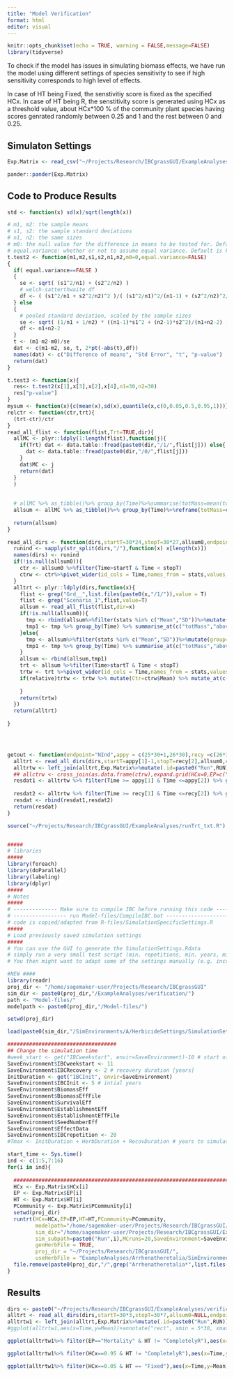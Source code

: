 ```yaml
---
title: "Model Verification"
format: html
editor: visual
---
```


```r
knitr::opts_chunk$set(echo = TRUE, warning = FALSE,message=FALSE)
library(tidyverse)
```


To check if the model has issues in simulating biomass effects, we have run the model using different settings of species sensitivity to see if high sensitivity corresponds to high level of effects.

In case of HT being Fixed, the senstivitiy score is fixed as the specified HCx. In case of HT being R, the senstitivity score is generated using HCx as a threshold value, about HCx*100 % of the community plant species having scores genrated randomly between 0.25 and 1 and the rest between 0 and 0.25. 

## Simulaton Settings

```r
Exp.Matrix <- read_csv("~/Projects/Research/IBCgrassGUI/ExampleAnalyses/verification/Exp.Matrix.csv")
```

```r
pander::pander(Exp.Matrix)
```


## Code to Produce Results

```r
std <- function(x) sd(x)/sqrt(length(x))

# m1, m2: the sample means
# s1, s2: the sample standard deviations
# n1, n2: the same sizes
# m0: the null value for the difference in means to be tested for. Default is 0. 
# equal.variance: whether or not to assume equal variance. Default is FALSE. 
t.test2 <- function(m1,m2,s1,s2,n1,n2,m0=0,equal.variance=FALSE)
{
  if( equal.variance==FALSE ) 
  {
    se <- sqrt( (s1^2/n1) + (s2^2/n2) )
    # welch-satterthwaite df
    df <- ( (s1^2/n1 + s2^2/n2)^2 )/( (s1^2/n1)^2/(n1-1) + (s2^2/n2)^2/(n2-1) )
  } else
  {
    # pooled standard deviation, scaled by the sample sizes
    se <- sqrt( (1/n1 + 1/n2) * ((n1-1)*s1^2 + (n2-1)*s2^2)/(n1+n2-2) ) 
    df <- n1+n2-2
  }      
  t <- (m1-m2-m0)/se 
  dat <- c(m1-m2, se, t, 2*pt(-abs(t),df))    
  names(dat) <- c("Difference of means", "Std Error", "t", "p-value")
  return(dat) 
}

t.test3 <- function(x){
  res<- t.test2(x[1],x[3],x[2],x[4],n1=30,n2=30)
  res["p-value"]
}
mysum <- function(x){c(mean(x),sd(x),quantile(x,c(0,0.05,0.5,0.95,1)))}
relctr <- function(ctr,trt){
  (trt-ctr)/ctr
}
read_all_flist <- function(flist,Trt=TRUE,dir){
  allMC <- plyr::ldply(1:length(flist),function(j){
    if(Trt) dat <- data.table::fread(paste0(dir,"/1/",flist[j])) else{
      dat <- data.table::fread(paste0(dir,"/0/",flist[j]))
    }
    dat$MC <- j
    return(dat)
  }
  )
  
  
  # allMC %>% as_tibble()%>% group_by(Time)%>%summarise(totMass=mean(totMass))
  allsum <- allMC %>% as_tibble()%>% group_by(Time)%>%reframe(totMass=c(mean(totMass),sd(totMass),quantile(totMass,c(0,0.05,0.5,0.95,1))),stats=c("Mean","SD","Min.", "5th Per.", "Median" ,    "95th Per.", "Max." ),abovemass=mysum(abovemass),belowmass=mysum(belowmass),shannon=mysum(shannon),NInd=mysum(NInd),NPFT=mysum(NPFT))
  
  return(allsum)
}

read_all_dirs <- function(dirs,startT=30*24,stopT=30*27,allsum0,endpoint="totMass",relative=TRUE){
  runind <- sapply(str_split(dirs,"/"),function(x) x[length(x)])
  names(dirs) <- runind
  if(!is.null(allsum0)){
    ctr <- allsum0 %>%filter(Time>startT & Time < stopT)
    ctrw <- ctr%>%pivot_wider(id_cols = Time,names_from = stats,values_from = endpoint)
  }
  alltrt <- plyr::ldply(dirs,function(x){
    flist <- grep("Grd__",list.files(paste0(x,"/1/")),value = T)
    flist <- grep("Scenario_1",flist,value=T)
    allsum <- read_all_flist(flist,dir=x)
    if(!is.null(allsum0)){
      tmp <- rbind(allsum%>%filter(stats %in% c("Mean","SD"))%>%mutate(group="TRT"),allsum0%>%filter(stats %in% c("Mean","SD"))%>%mutate(group="CTR"))
      tmp1 <- tmp %>% group_by(Time) %>% summarise_at(c("totMass","abovemass","belowmass","shannon","NInd","NPFT"),~t.test3(.x))%>%mutate(stats="p-value") %>% relocate(stats,.after = totMass)
    }else{
      tmp <- allsum%>%filter(stats %in% c("Mean","SD"))%>%mutate(group="TRT")
      tmp1 <- tmp %>% group_by(Time) %>% summarise_at(c("totMass","abovemass","belowmass","shannon","NInd","NPFT"),~t.test3(.x))%>%mutate(stats="p-value") %>% relocate(stats,.after = totMass)
    }
    allsum <- rbind(allsum,tmp1)
    trt <- allsum %>%filter(Time>startT & Time < stopT)
    trtw <- trt %>%pivot_wider(id_cols = Time,names_from = stats,values_from = endpoint)
    if(relative)trtw <- trtw %>% mutate(Ctr=ctrw$Mean) %>% mutate_at(c("Mean","5th Per.", "95th Per."),~relctr(.x,ctr=Ctr)) else{
      
    }
    return(trtw)
  })
  return(alltrt)
  
}




getout <- function(endpoint="NInd",appy = c(25*30+1,26*30),recy =c(26*30+1,27*30),allsum0,dirs,Exp.Matrix){
  alltrt <- read_all_dirs(dirs,startT=appy[1]-1,stopT=recy[2],allsum0,endpoint=endpoint)
  alltrtw <- left_join(alltrt,Exp.Matrix%>%mutate(.id=paste0("Run",RUN)))
  ## allctrw <- cross_join(as.data.frame(ctrw),expand.grid(HCx=0,EP=c("Biomass","Mortality"),PCommunity="Calthion.txt"))
  resdat1 <- alltrtw %>% filter(Time >= appy[1] & Time <=appy[2]) %>% group_by(HCx,EP,PCommunity,HT) %>% summarise(meandiff=mean(Mean),maxdiff=min(Mean),pval=sum(`p-value`<0.01)) %>% pivot_longer(cols = c(meandiff,maxdiff),names_to = "Yearly average")%>%mutate(Year="Application")
  
  resdat2 <- alltrtw %>% filter(Time >= recy[1] & Time <=recy[2]) %>% group_by(HCx,EP,PCommunity,HT) %>% summarise(meandiff=mean(Mean),maxdiff=min(Mean),pval=sum(`p-value`<0.01)) %>% pivot_longer(cols = c(meandiff,maxdiff),names_to = "Yearly average")%>%mutate(Year="Recovery")
  resdat <- rbind(resdat1,resdat2)
  return(resdat)
}
```



```r
source("~/Projects/Research/IBCgrassGUI/ExampleAnalyses/runTrt_txt.R")


#####
# libraries
#####
library(foreach)
library(doParallel)
library(labeling)
library(dplyr)
#####
# Notes
#####
# -------------- Make sure to compile IBC before running this code ----------- #
# ----------------- run Model-files/CompileIBC.bat --------------------------- #
# code is copied/adapted from R-files/SimulationSpecificSettings.R
#####
# Load previously saved simulation settings 
#####
# You can use the GUI to generate the SimulationSettings.Rdata
# simply run a very small test script (min. repetitions, min. years, min. grid size) and save the project
# You then might want to adapt some of the settings manually (e.g. increase repetitions, number of simulated years etc.)

#NEW ####
library(readr)
proj_dir <- "/home/sagemaker-user/Projects/Research/IBCgrassGUI"
sim_dir <- paste0(proj_dir,"/ExampleAnalyses/verification/")
path <- "Model-files/"
modelpath <- paste0(proj_dir,"/Model-files/")

setwd(proj_dir)

load(paste0(sim_dir,"/SimEnvironments/A/HerbicideSettings/SimulationSettings.Rdata"))# just as an example for this script

###################################
## Change the simulation time
#week_start <- get("IBCweekstart", envir=SaveEnvironment)-10 # start of the herbicide application (calendar week); note that IBC only simulate growing period
SaveEnvironment$IBCweekstart <- 11
SaveEnvironment$IBCRecovery <- 2 # recovery duration [years]
InitDuration <- get("IBCInit", envir=SaveEnvironment) 
SaveEnvironment$IBCInit <- 5 # intial years 
SaveEnvironment$BiomassEff
SaveEnvironment$BiomassEffFile
SaveEnvironment$SurvivalEff
SaveEnvironment$EstablishmentEff
SaveEnvironment$EstablishmentEffFile
SaveEnvironment$SeedNumberEff
SaveEnvironment$EffectData
SaveEnvironment$IBCrepetition <- 20
#Tmax <- InitDuration + HerbDuration + RecovDuration # years to simulate

start_time <- Sys.time()
ind <- c(1:5,7:16)
for(i in ind){
  
  ######################################################################################
  HCx <- Exp.Matrix$HCx[i]
  EP <- Exp.Matrix$EP[i]
  HT <- Exp.Matrix$HT[i]
  PCommunity <- Exp.Matrix$PCommunity[i]
  setwd(proj_dir)
  runtrt(HCx=HCx,EP=EP,HT=HT,PCommunity=PCommunity,
         modelpath="/home/sagemaker-user/Projects/Research/IBCgrassGUI/Model-files/",
         sim_dir="/home/sagemaker-user/Projects/Research/IBCgrassGUI/ExampleAnalyses/verification/",
         sim_subpath=paste0("Run",i),MCruns=20,SaveEnvironment=SaveEnvironment,
         genHerbFile = TRUE,
         proj_dir = "~/Projects/Research/IBCgrassGUI/",
         useHerbFile = "ExampleAnalyses/Arrhenatheretalia/SimEnvironments/A/HerbicideSettings/HerbFact.txt")
  file.remove(paste0(proj_dir,"/",grep("Arrhenatheretalia*",list.files(proj_dir),value=T)))
}

```


## Results

```r
dirs <- paste0("~/Projects/Research/IBCgrassGUI/ExampleAnalyses/verification/Run",c(1:5,7:22))
alltrt <- read_all_dirs(dirs,startT=30*3,stopT=30*7,allsum0=NULL,endpoint="totMass",relative = FALSE)
alltrtw1 <- left_join(alltrt,Exp.Matrix%>%mutate(.id=paste0("Run",RUN)))
#ggplot(alltrtw1,aes(x=Time,y=Mean))+annotate("rect", xmin = 5*30, xmax = 6*30, ymin = -Inf, ymax = Inf,alpha = .1,fill = "blue")+geom_line(aes(x=Time,y=Mean,col=EP))+geom_point(aes(x=Time,y=Mean,col=EP))+geom_ribbon(aes(ymin=`5th Per.`,ymax=`95th Per.`,fill=factor(HCx)),alpha=0.1)+facet_grid(EP~HT)+ylab("Total Mass")
```


```r
ggplot(alltrtw1%>% filter(EP=="Mortality" & HT != "CompletelyR"),aes(x=Time,y=Mean))+annotate("rect", xmin = 5*30, xmax = 6*30, ymin = -Inf, ymax = Inf,alpha = .1,fill = "blue")+geom_line(aes(x=Time,y=Mean,col=factor(HCx)))+geom_point(aes(x=Time,y=Mean,col=factor(HCx)))+geom_ribbon(aes(ymin=`5th Per.`,ymax=`95th Per.`,fill=factor(HCx)),alpha=0.1)+facet_grid(HT~.)+ylab("Total Mass")+xlim(c(120,200))
```


```r
ggplot(alltrtw1%>% filter(HCx==0.95 & HT != "CompletelyR"),aes(x=Time,y=Mean))+annotate("rect", xmin = 5*30, xmax = 6*30, ymin = -Inf, ymax = Inf,alpha = .1,fill = "blue")+geom_line(aes(x=Time,y=Mean,col=factor(EP)))+geom_point(aes(x=Time,y=Mean,col=factor(EP)))+geom_ribbon(aes(ymin=`5th Per.`,ymax=`95th Per.`,fill=factor(EP)),alpha=0.1)+facet_grid(HT~.)+ylab("Total Mass")+xlim(c(120,200))+ggtitle("HCx==.95")
```

```r
ggplot(alltrtw1%>% filter(HCx==0.05 & HT == "Fixed"),aes(x=Time,y=Mean))+annotate("rect", xmin = 5*30, xmax = 6*30, ymin = -Inf, ymax = Inf,alpha = .1,fill = "blue")+geom_line(aes(x=Time,y=Mean,col=factor(EP)))+geom_point(aes(x=Time,y=Mean,col=factor(EP)))+geom_ribbon(aes(ymin=`5th Per.`,ymax=`95th Per.`,fill=factor(EP)),alpha=0.1)+facet_grid(HT~.)+ylab("Total Mass")+xlim(c(120,200))+ggtitle("HCx==.05")
```



